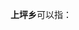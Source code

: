 '''上坪乡'''可以指：
{{PRC admin/disambig|35/04/81/202/000|43/12/28/211/000|62/12/26/215/000}}
{{disambig|cat=三字中国乡名消歧义}}